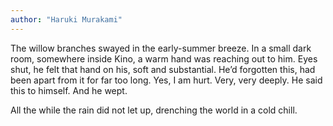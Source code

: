 ```yaml
---
author: "Haruki Murakami"
---
```


The willow branches swayed in the early-summer breeze. In a small dark room, somewhere inside Kino, a warm hand was reaching out to him. Eyes shut, he felt that hand on his, soft and substantial. He’d forgotten this, had been apart from it for far too long. Yes, I am hurt. Very, very deeply. He said this to himself. And he wept.

All the while the rain did not let up, drenching the world in a cold chill.


